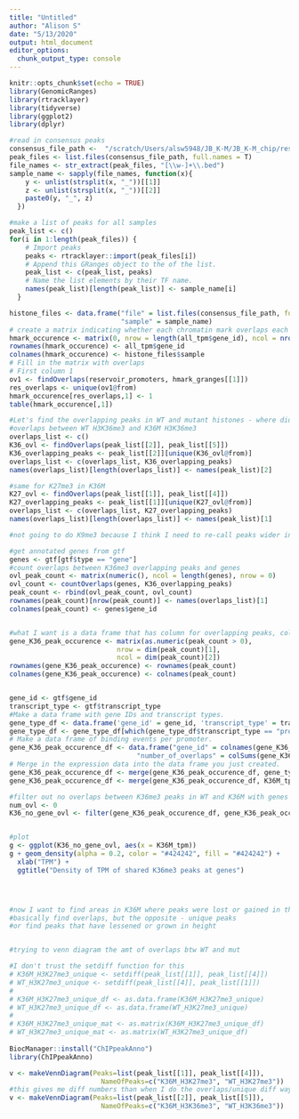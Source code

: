 ```yaml
---
title: "Untitled"
author: "Alison S"
date: "5/13/2020"
output: html_document
editor_options: 
  chunk_output_type: console
---
```


```r
knitr::opts_chunk$set(echo = TRUE)
library(GenomicRanges)
library(rtracklayer)
library(tidyverse)
library(ggplot2)
library(dplyr)
```

```r
#read in consensus peaks
consensus_file_path <-  "/scratch/Users/alsw5948/JB_K-M/JB_K-M_chip/results/consensus_peaks"
peak_files <- list.files(consensus_file_path, full.names = T)
file_names <- str_extract(peak_files, "[\\w-]+\\.bed")
sample_name <- sapply(file_names, function(x){
    y <- unlist(strsplit(x, "_"))[[1]]
    z <- unlist(strsplit(x, "_"))[[2]]
    paste0(y, "_", z)
  })

#make a list of peaks for all samples
peak_list <- c()
for(i in 1:length(peak_files)) {
    # Import peaks
    peaks <- rtracklayer::import(peak_files[i])
    # Append this GRanges object to the of the list.
    peak_list <- c(peak_list, peaks)
    # Name the list elements by their TF name.
    names(peak_list)[length(peak_list)] <- sample_name[i]
  }

```

```r
histone_files <- data.frame("file" = list.files(consensus_file_path, full.names = T),
                            "sample" = sample_name)
# create a matrix indicating whether each chromatin mark overlaps each promoter
hmark_occurence <- matrix(0, nrow = length(all_tpm$gene_id), ncol = nrow(histone_files))
rownames(hmark_occurence) <- all_tpm$gene_id
colnames(hmark_occurence) <- histone_files$sample
# Fill in the matrix with overlaps
# First column 1
ov1 <- findOverlaps(reservoir_promoters, hmark_granges[[1]])
res_overlaps <- unique(ov1@from)
hmark_occurence[res_overlaps,1] <- 1
table(hmark_occurence[,1])
```

```r
#Let's find the overlapping peaks in WT and mutant histones - where did peaks stay the same?
#overlaps between WT H3K36me3 and K36M H3K36me3
overlaps_list <- c()
K36_ovl <- findOverlaps(peak_list[[2]], peak_list[[5]])
K36_overlapping_peaks <- peak_list[[2]][unique(K36_ovl@from)]
overlaps_list <- c(overlaps_list, K36_overlapping_peaks)
names(overlaps_list)[length(overlaps_list)] <- names(peak_list)[2]

#same for K27me3 in K36M
K27_ovl <- findOverlaps(peak_list[[1]], peak_list[[4]])
K27_overlapping_peaks <- peak_list[[1]][unique(K27_ovl@from)]
overlaps_list <- c(overlaps_list, K27_overlapping_peaks)
names(overlaps_list)[length(overlaps_list)] <- names(peak_list)[1]

#not going to do K9me3 because I think I need to re-call peaks wider in K9M and WT

#get annotated genes from gtf
genes <- gtf[gtf$type == "gene"]
#count overlaps between K36me3 overlapping peaks and genes
ovl_peak_count <- matrix(numeric(), ncol = length(genes), nrow = 0)
ovl_count <- countOverlaps(genes, K36_overlapping_peaks)
peak_count <- rbind(ovl_peak_count, ovl_count)
rownames(peak_count)[nrow(peak_count)] <- names(overlaps_list)[1]
colnames(peak_count) <- genes$gene_id


#what I want is a data frame that has column for overlapping peaks, column for tpm at that peak
gene_K36_peak_occurence <- matrix(as.numeric(peak_count > 0),
                           nrow = dim(peak_count)[1],
                           ncol = dim(peak_count)[2])
rownames(gene_K36_peak_occurence) <- rownames(peak_count)
colnames(gene_K36_peak_occurence) <- colnames(peak_count)


gene_id <- gtf$gene_id
transcript_type <- gtf$transcript_type
#Make a data frame with gene IDs and transcript types.
gene_type_df <- data.frame('gene_id' = gene_id, 'transcript_type' = transcript_type)
gene_type_df <- gene_type_df[which(gene_type_df$transcript_type == "protein_coding"),]
# Make a data frame of binding events per promoter.
gene_K36_peak_occurence_df <- data.frame("gene_id" = colnames(gene_K36_peak_occurence),
                                "number_of_overlaps" = colSums(gene_K36_peak_occurence))
# Merge in the expression data into the data frame you just created.
gene_K36_peak_occurence_df <- merge(gene_K36_peak_occurence_df, gene_type_df)
gene_K36_peak_occurence_df <- merge(gene_K36_peak_occurence_df, K36M_tpm)

#filter out no overlaps between K36me3 peaks in WT and K36M with genes
num_ovl <- 0
K36_no_gene_ovl <- filter(gene_K36_peak_occurence_df, gene_K36_peak_occurence_df$number_of_overlaps > num_ovl)


#plot
g <- ggplot(K36_no_gene_ovl, aes(x = K36M_tpm))
g + geom_density(alpha = 0.2, color = "#424242", fill = "#424242") +
  xlab("TPM") +
  ggtitle("Density of TPM of shared K36me3 peaks at genes")




#now I want to find areas in K36M where peaks were lost or gained in the mutant compared to the wild type
#basically find overlaps, but the opposite - unique peaks
#or find peaks that have lessened or grown in height



```

```r
#trying to venn diagram the amt of overlaps btw WT and mut

#I don't trust the setdiff function for this
# K36M_H3K27me3_unique <- setdiff(peak_list[[1]], peak_list[[4]])
# WT_H3K27me3_unique <- setdiff(peak_list[[4]], peak_list[[1]])
# 
# K36M_H3K27me3_unique_df <- as.data.frame(K36M_H3K27me3_unique)
# WT_H3K27me3_unique_df <- as.data.frame(WT_H3K27me3_unique)
# 
# K36M_H3K27me3_unique_mat <- as.matrix(K36M_H3K27me3_unique_df)
# WT_H3K27me3_unique_mat <- as.matrix(WT_H3K27me3_unique_df)
 
BiocManager::install("ChIPpeakAnno")
library(ChIPpeakAnno)

v <- makeVennDiagram(Peaks=list(peak_list[[1]], peak_list[[4]]),
                       NameOfPeaks=c("K36M_H3K27me3", "WT_H3K27me3"))
#this gives me diff numbers than when I do the overlaps/unique diff ways lol
v <- makeVennDiagram(Peaks=list(peak_list[[2]], peak_list[[5]]),
                       NameOfPeaks=c("K36M_H3K36me3", "WT_H3K36me3"))

```

